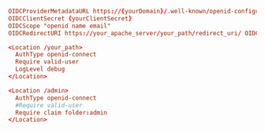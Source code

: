 ```conf auth_openidc.conf highlight={13-16} lines
OIDCProviderMetadataURL https://{yourDomain}/.well-known/openid-configuration OIDCClientID {yourClientId} 
OIDCClientSecret {yourClientSecret}
OIDCScope "openid name email" 
OIDCRedirectURI https://your_apache_server/your_path/redirect_uri/ OIDCCryptoPassphrase <passwordToEncryptTheSessionInformationOnTheCookie> 

<Location /your_path> 
  AuthType openid-connect 
  Require valid-user 
  LogLevel debug 
</Location>

<Location /admin> 
  AuthType openid-connect 
  #Require valid-user 
  Require claim folder:admin 
</Location>
```